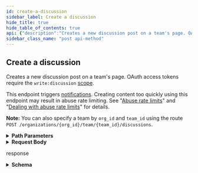 ```yaml
---
id: create-a-discussion
sidebar_label: Create a discussion
hide_title: true
hide_table_of_contents: true
api: {"description":"Creates a new discussion post on a team's page. OAuth access tokens require the `write:discussion` [scope](https://docs.github.com/apps/building-oauth-apps/understanding-scopes-for-oauth-apps/).\n\nThis endpoint triggers [notifications](https://docs.github.com/en/github/managing-subscriptions-and-notifications-on-github/about-notifications). Creating content too quickly using this endpoint may result in abuse rate limiting. See \"[Abuse rate limits](https://docs.github.com/rest/overview/resources-in-the-rest-api#abuse-rate-limits)\" and \"[Dealing with abuse rate limits](https://docs.github.com/rest/guides/best-practices-for-integrators#dealing-with-rate-limits)\" for details.\n\n**Note:** You can also specify a team by `org_id` and `team_id` using the route `POST /organizations/{org_id}/team/{team_id}/discussions`.","externalDocs":{"description":"API method documentation","url":"https://docs.github.com/rest/reference/teams#create-a-discussion"},"operationId":"teams/create-discussion-in-org","parameters":[{"in":"path","name":"org","required":true,"schema":{"type":"string"}},{"description":"team_slug parameter","in":"path","name":"team_slug","required":true,"schema":{"type":"string"}}],"requestBody":{"content":{"application/json":{"example":{"body":"Hi! This is an area for us to collaborate as a team.","title":"Our first team post"},"schema":{"properties":{"body":{"description":"The discussion post's body text.","type":"string"},"private":{"default":false,"description":"Private posts are only visible to team members, organization owners, and team maintainers. Public posts are visible to all members of the organization. Set to `true` to create a private post.","type":"boolean"},"title":{"description":"The discussion post's title.","type":"string"}},"required":["title","body"],"type":"object"}}}},"responses":{"201":{"content":{"application/json":{"examples":{"default":{"value":{"author":{"avatar_url":"https://github.com/images/error/octocat_happy.gif","events_url":"https://api.github.com/users/octocat/events{/privacy}","followers_url":"https://api.github.com/users/octocat/followers","following_url":"https://api.github.com/users/octocat/following{/other_user}","gists_url":"https://api.github.com/users/octocat/gists{/gist_id}","gravatar_id":"","html_url":"https://github.com/octocat","id":1,"login":"octocat","node_id":"MDQ6VXNlcjE=","organizations_url":"https://api.github.com/users/octocat/orgs","received_events_url":"https://api.github.com/users/octocat/received_events","repos_url":"https://api.github.com/users/octocat/repos","site_admin":false,"starred_url":"https://api.github.com/users/octocat/starred{/owner}{/repo}","subscriptions_url":"https://api.github.com/users/octocat/subscriptions","type":"User","url":"https://api.github.com/users/octocat"},"body":"Hi! This is an area for us to collaborate as a team.","body_html":"<p>Hi! This is an area for us to collaborate as a team</p>","body_version":"0d495416a700fb06133c612575d92bfb","comments_count":0,"comments_url":"https://api.github.com/teams/2343027/discussions/1/comments","created_at":"2018-01-25T18:56:31.000Z","html_url":"https://github.com/orgs/github/teams/justice-league/discussions/1","last_edited_at":null,"node_id":"MDE0OlRlYW1EaXNjdXNzaW9uMQ==","number":1,"pinned":false,"private":false,"reactions":{"+1":3,"-1":1,"confused":0,"eyes":1,"heart":1,"hooray":0,"laugh":0,"rocket":1,"total_count":5,"url":"https://api.github.com/teams/2343027/discussions/1/reactions"},"team_url":"https://api.github.com/teams/2343027","title":"Our first team post","updated_at":"2018-01-25T18:56:31.000Z","url":"https://api.github.com/teams/2343027/discussions/1"}}},"schema":{"description":"A team discussion is a persistent record of a free-form conversation within a team.","properties":{"author":{"allOf":[{"description":"Simple User","nullable":true,"properties":{"avatar_url":{"example":"https://github.com/images/error/octocat_happy.gif","format":"uri","type":"string"},"events_url":{"example":"https://api.github.com/users/octocat/events{/privacy}","type":"string"},"followers_url":{"example":"https://api.github.com/users/octocat/followers","format":"uri","type":"string"},"following_url":{"example":"https://api.github.com/users/octocat/following{/other_user}","type":"string"},"gists_url":{"example":"https://api.github.com/users/octocat/gists{/gist_id}","type":"string"},"gravatar_id":{"example":"41d064eb2195891e12d0413f63227ea7","nullable":true,"type":"string"},"html_url":{"example":"https://github.com/octocat","format":"uri","type":"string"},"id":{"example":1,"type":"integer"},"login":{"example":"octocat","type":"string"},"node_id":{"example":"MDQ6VXNlcjE=","type":"string"},"organizations_url":{"example":"https://api.github.com/users/octocat/orgs","format":"uri","type":"string"},"received_events_url":{"example":"https://api.github.com/users/octocat/received_events","format":"uri","type":"string"},"repos_url":{"example":"https://api.github.com/users/octocat/repos","format":"uri","type":"string"},"site_admin":{"type":"boolean"},"starred_at":{"example":"\"2020-07-09T00:17:55Z\"","type":"string"},"starred_url":{"example":"https://api.github.com/users/octocat/starred{/owner}{/repo}","type":"string"},"subscriptions_url":{"example":"https://api.github.com/users/octocat/subscriptions","format":"uri","type":"string"},"type":{"example":"User","type":"string"},"url":{"example":"https://api.github.com/users/octocat","format":"uri","type":"string"}},"required":["avatar_url","events_url","followers_url","following_url","gists_url","gravatar_id","html_url","id","node_id","login","organizations_url","received_events_url","repos_url","site_admin","starred_url","subscriptions_url","type","url"],"title":"Simple User","type":"object"}],"nullable":true},"body":{"description":"The main text of the discussion.","example":"Please suggest improvements to our workflow in comments.","type":"string"},"body_html":{"example":"<p>Hi! This is an area for us to collaborate as a team</p>","type":"string"},"body_version":{"description":"The current version of the body content. If provided, this update operation will be rejected if the given version does not match the latest version on the server.","example":"0307116bbf7ced493b8d8a346c650b71","type":"string"},"comments_count":{"example":0,"type":"integer"},"comments_url":{"example":"https://api.github.com/organizations/1/team/2343027/discussions/1/comments","format":"uri","type":"string"},"created_at":{"example":"2018-01-25T18:56:31.000Z","format":"date-time","type":"string"},"html_url":{"example":"https://github.com/orgs/github/teams/justice-league/discussions/1","format":"uri","type":"string"},"last_edited_at":{"format":"date-time","nullable":true,"type":"string"},"node_id":{"example":"MDE0OlRlYW1EaXNjdXNzaW9uMQ==","type":"string"},"number":{"description":"The unique sequence number of a team discussion.","example":42,"type":"integer"},"pinned":{"description":"Whether or not this discussion should be pinned for easy retrieval.","example":true,"type":"boolean"},"private":{"description":"Whether or not this discussion should be restricted to team members and organization administrators.","example":true,"type":"boolean"},"reactions":{"properties":{"+1":{"type":"integer"},"-1":{"type":"integer"},"confused":{"type":"integer"},"eyes":{"type":"integer"},"heart":{"type":"integer"},"hooray":{"type":"integer"},"laugh":{"type":"integer"},"rocket":{"type":"integer"},"total_count":{"type":"integer"},"url":{"format":"uri","type":"string"}},"required":["url","total_count","+1","-1","laugh","confused","heart","hooray","eyes","rocket"],"title":"Reaction Rollup","type":"object"},"team_url":{"example":"https://api.github.com/organizations/1/team/2343027","format":"uri","type":"string"},"title":{"description":"The title of the discussion.","example":"How can we improve our workflow?","type":"string"},"updated_at":{"example":"2018-01-25T18:56:31.000Z","format":"date-time","type":"string"},"url":{"example":"https://api.github.com/organizations/1/team/2343027/discussions/1","format":"uri","type":"string"}},"required":["author","body","body_html","body_version","comments_count","comments_url","created_at","last_edited_at","html_url","pinned","private","node_id","number","team_url","title","updated_at","url"],"title":"Team Discussion","type":"object"}}},"description":"response"}},"tags":["teams"],"x-github":{"category":"teams","enabledForGitHubApps":true,"githubCloudOnly":false,"previews":[{"name":"squirrel-girl","note":"An additional `reactions` object in the issue comment payload is currently available for developers to preview. During the preview period, the APIs may change without advance notice. Please see the [blog post](https://developer.github.com/changes/2016-05-12-reactions-api-preview) for full details.\n\nTo access the API you must provide a custom [media type](https://docs.github.com/rest/overview/media-types) in the `Accept` header:\n```shell\napplication/vnd.github.squirrel-girl-preview\n```\nThe `reactions` key will have the following payload where `url` can be used to construct the API location for [listing and creating](https://docs.github.com/rest/reference/reactions) reactions.","required":false}],"subcategory":"discussions","triggersNotification":true},"method":"post","path":"/orgs/{org}/teams/{team_slug}/discussions","servers":[{"url":"https://api.github.com"}],"jsonRequestBodyExample":{"body":"string","private":false,"title":"string"},"info":{"contact":{"name":"Support","url":"https://support.github.com/contact"},"description":"GitHub's v3 REST API.","license":{"name":"MIT","url":"https://spdx.org/licenses/MIT"},"termsOfService":"https://docs.github.com/articles/github-terms-of-service","title":"GitHub v3 REST API","version":"1.1.4","x-apisguru-categories":["collaboration","developer_tools"],"x-logo":{"url":"https://twitter.com/github/profile_image?size=original"},"x-origin":[{"format":"openapi","url":"https://raw.githubusercontent.com/github/rest-api-description/main/descriptions/api.github.com/api.github.com.json","version":"3.0"}],"x-providerName":"github.com"},"postman":{"name":"Create a discussion","description":{"content":"Creates a new discussion post on a team's page. OAuth access tokens require the `write:discussion` [scope](https://docs.github.com/apps/building-oauth-apps/understanding-scopes-for-oauth-apps/).\n\nThis endpoint triggers [notifications](https://docs.github.com/en/github/managing-subscriptions-and-notifications-on-github/about-notifications). Creating content too quickly using this endpoint may result in abuse rate limiting. See \"[Abuse rate limits](https://docs.github.com/rest/overview/resources-in-the-rest-api#abuse-rate-limits)\" and \"[Dealing with abuse rate limits](https://docs.github.com/rest/guides/best-practices-for-integrators#dealing-with-rate-limits)\" for details.\n\n**Note:** You can also specify a team by `org_id` and `team_id` using the route `POST /organizations/{org_id}/team/{team_id}/discussions`.","type":"text/plain"},"url":{"path":["orgs",":org","teams",":team_slug","discussions"],"host":["{{baseUrl}}"],"query":[],"variable":[{"disabled":false,"description":{"content":"(Required) ","type":"text/plain"},"type":"any","value":"","key":"org"},{"disabled":false,"description":{"content":"(Required) team_slug parameter","type":"text/plain"},"type":"any","value":"","key":"team_slug"}]},"header":[{"key":"Content-Type","value":"application/json"},{"key":"Accept","value":"application/json"}],"method":"POST","body":{"mode":"raw","raw":"\"\"","options":{"raw":{"language":"json"}}}}}
sidebar_class_name: "post api-method"
---
```



## Create a discussion



Creates a new discussion post on a team&#39;s page. OAuth access tokens require the `write:discussion` [scope](https://docs.github.com/apps/building-oauth-apps/understanding-scopes-for-oauth-apps/).

This endpoint triggers [notifications](https://docs.github.com/en/github/managing-subscriptions-and-notifications-on-github/about-notifications). Creating content too quickly using this endpoint may result in abuse rate limiting. See &quot;[Abuse rate limits](https://docs.github.com/rest/overview/resources-in-the-rest-api#abuse-rate-limits)&quot; and &quot;[Dealing with abuse rate limits](https://docs.github.com/rest/guides/best-practices-for-integrators#dealing-with-rate-limits)&quot; for details.

**Note:** You can also specify a team by `org_id` and `team_id` using the route `POST /organizations/{org_id}/team/{team_id}/discussions`.

<details style={{"marginBottom":"1rem"}}><summary style={{}}><strong>Path Parameters</strong></summary><div><ul><ParamsItem className={"paramsItem"} param={{"in":"path","name":"org","required":true,"schema":{"type":"string"}}}></ParamsItem><ParamsItem className={"paramsItem"} param={{"description":"team_slug parameter","in":"path","name":"team_slug","required":true,"schema":{"type":"string"}}}></ParamsItem></ul></div></details><details style={{}}><summary style={{"textAlign":"left"}}><strong>Request Body</strong></summary><div style={{"textAlign":"left","marginLeft":"1rem"}}></div><ul style={{"marginLeft":"1rem"}}><SchemaItem collapsible={false} name={"body"} required={true} schemaDescription={"The discussion post's body text."} schemaName={"string"} qualifierMessage={undefined}></SchemaItem><SchemaItem collapsible={false} name={"private"} required={false} schemaDescription={"Private posts are only visible to team members, organization owners, and team maintainers. Public posts are visible to all members of the organization. Set to `true` to create a private post."} schemaName={"boolean"} qualifierMessage={undefined}></SchemaItem><SchemaItem collapsible={false} name={"title"} required={true} schemaDescription={"The discussion post's title."} schemaName={"string"} qualifierMessage={undefined}></SchemaItem></ul></details><div><ApiTabs><TabItem label={"201"} value={"201"}><div>

response

</div><div><details style={{}}><summary style={{"textAlign":"left"}}><strong>Schema</strong></summary><div style={{"textAlign":"left","marginLeft":"1rem"}}></div><ul style={{"marginLeft":"1rem"}}><SchemaItem collapsible={true} className={"schemaItem"}><details style={{}}><summary style={{}}><strong>author</strong><span style={{"opacity":"0.6"}}> object</span><strong style={{"fontSize":"var(--ifm-code-font-size)","color":"var(--openapi-required)"}}> required</strong></summary><div style={{"marginLeft":"1rem"}}><div><span className={"badge badge--info"} style={{"marginBottom":"1rem"}}>allOf</span><ul className={"allOf"}><SchemaItem collapsible={false} name={"avatar_url"} required={true} schemaDescription={undefined} schemaName={"uri"} qualifierMessage={undefined}></SchemaItem><SchemaItem collapsible={false} name={"events_url"} required={true} schemaDescription={undefined} schemaName={"string"} qualifierMessage={undefined}></SchemaItem><SchemaItem collapsible={false} name={"followers_url"} required={true} schemaDescription={undefined} schemaName={"uri"} qualifierMessage={undefined}></SchemaItem><SchemaItem collapsible={false} name={"following_url"} required={true} schemaDescription={undefined} schemaName={"string"} qualifierMessage={undefined}></SchemaItem><SchemaItem collapsible={false} name={"gists_url"} required={true} schemaDescription={undefined} schemaName={"string"} qualifierMessage={undefined}></SchemaItem><SchemaItem collapsible={false} name={"gravatar_id"} required={true} schemaDescription={undefined} schemaName={"string"} qualifierMessage={undefined}></SchemaItem><SchemaItem collapsible={false} name={"html_url"} required={true} schemaDescription={undefined} schemaName={"uri"} qualifierMessage={undefined}></SchemaItem><SchemaItem collapsible={false} name={"id"} required={true} schemaDescription={undefined} schemaName={"integer"} qualifierMessage={undefined}></SchemaItem><SchemaItem collapsible={false} name={"login"} required={true} schemaDescription={undefined} schemaName={"string"} qualifierMessage={undefined}></SchemaItem><SchemaItem collapsible={false} name={"node_id"} required={true} schemaDescription={undefined} schemaName={"string"} qualifierMessage={undefined}></SchemaItem><SchemaItem collapsible={false} name={"organizations_url"} required={true} schemaDescription={undefined} schemaName={"uri"} qualifierMessage={undefined}></SchemaItem><SchemaItem collapsible={false} name={"received_events_url"} required={true} schemaDescription={undefined} schemaName={"uri"} qualifierMessage={undefined}></SchemaItem><SchemaItem collapsible={false} name={"repos_url"} required={true} schemaDescription={undefined} schemaName={"uri"} qualifierMessage={undefined}></SchemaItem><SchemaItem collapsible={false} name={"site_admin"} required={true} schemaDescription={undefined} schemaName={"boolean"} qualifierMessage={undefined}></SchemaItem><SchemaItem collapsible={false} name={"starred_at"} required={false} schemaDescription={undefined} schemaName={"string"} qualifierMessage={undefined}></SchemaItem><SchemaItem collapsible={false} name={"starred_url"} required={true} schemaDescription={undefined} schemaName={"string"} qualifierMessage={undefined}></SchemaItem><SchemaItem collapsible={false} name={"subscriptions_url"} required={true} schemaDescription={undefined} schemaName={"uri"} qualifierMessage={undefined}></SchemaItem><SchemaItem collapsible={false} name={"type"} required={true} schemaDescription={undefined} schemaName={"string"} qualifierMessage={undefined}></SchemaItem><SchemaItem collapsible={false} name={"url"} required={true} schemaDescription={undefined} schemaName={"uri"} qualifierMessage={undefined}></SchemaItem></ul></div></div></details></SchemaItem><SchemaItem collapsible={false} name={"body"} required={true} schemaDescription={"The main text of the discussion."} schemaName={"string"} qualifierMessage={undefined}></SchemaItem><SchemaItem collapsible={false} name={"body_html"} required={true} schemaDescription={undefined} schemaName={"string"} qualifierMessage={undefined}></SchemaItem><SchemaItem collapsible={false} name={"body_version"} required={true} schemaDescription={"The current version of the body content. If provided, this update operation will be rejected if the given version does not match the latest version on the server."} schemaName={"string"} qualifierMessage={undefined}></SchemaItem><SchemaItem collapsible={false} name={"comments_count"} required={true} schemaDescription={undefined} schemaName={"integer"} qualifierMessage={undefined}></SchemaItem><SchemaItem collapsible={false} name={"comments_url"} required={true} schemaDescription={undefined} schemaName={"uri"} qualifierMessage={undefined}></SchemaItem><SchemaItem collapsible={false} name={"created_at"} required={true} schemaDescription={undefined} schemaName={"date-time"} qualifierMessage={undefined}></SchemaItem><SchemaItem collapsible={false} name={"html_url"} required={true} schemaDescription={undefined} schemaName={"uri"} qualifierMessage={undefined}></SchemaItem><SchemaItem collapsible={false} name={"last_edited_at"} required={true} schemaDescription={undefined} schemaName={"date-time"} qualifierMessage={undefined}></SchemaItem><SchemaItem collapsible={false} name={"node_id"} required={true} schemaDescription={undefined} schemaName={"string"} qualifierMessage={undefined}></SchemaItem><SchemaItem collapsible={false} name={"number"} required={true} schemaDescription={"The unique sequence number of a team discussion."} schemaName={"integer"} qualifierMessage={undefined}></SchemaItem><SchemaItem collapsible={false} name={"pinned"} required={true} schemaDescription={"Whether or not this discussion should be pinned for easy retrieval."} schemaName={"boolean"} qualifierMessage={undefined}></SchemaItem><SchemaItem collapsible={false} name={"private"} required={true} schemaDescription={"Whether or not this discussion should be restricted to team members and organization administrators."} schemaName={"boolean"} qualifierMessage={undefined}></SchemaItem><SchemaItem collapsible={true} className={"schemaItem"}><details style={{}}><summary style={{}}><strong>reactions</strong><span style={{"opacity":"0.6"}}> object</span></summary><div style={{"marginLeft":"1rem"}}><ul><SchemaItem collapsible={false} name={"+1"} required={true} schemaDescription={undefined} schemaName={"integer"} qualifierMessage={undefined}></SchemaItem><SchemaItem collapsible={false} name={"-1"} required={true} schemaDescription={undefined} schemaName={"integer"} qualifierMessage={undefined}></SchemaItem><SchemaItem collapsible={false} name={"confused"} required={true} schemaDescription={undefined} schemaName={"integer"} qualifierMessage={undefined}></SchemaItem><SchemaItem collapsible={false} name={"eyes"} required={true} schemaDescription={undefined} schemaName={"integer"} qualifierMessage={undefined}></SchemaItem><SchemaItem collapsible={false} name={"heart"} required={true} schemaDescription={undefined} schemaName={"integer"} qualifierMessage={undefined}></SchemaItem><SchemaItem collapsible={false} name={"hooray"} required={true} schemaDescription={undefined} schemaName={"integer"} qualifierMessage={undefined}></SchemaItem><SchemaItem collapsible={false} name={"laugh"} required={true} schemaDescription={undefined} schemaName={"integer"} qualifierMessage={undefined}></SchemaItem><SchemaItem collapsible={false} name={"rocket"} required={true} schemaDescription={undefined} schemaName={"integer"} qualifierMessage={undefined}></SchemaItem><SchemaItem collapsible={false} name={"total_count"} required={true} schemaDescription={undefined} schemaName={"integer"} qualifierMessage={undefined}></SchemaItem><SchemaItem collapsible={false} name={"url"} required={true} schemaDescription={undefined} schemaName={"uri"} qualifierMessage={undefined}></SchemaItem></ul></div></details></SchemaItem><SchemaItem collapsible={false} name={"team_url"} required={true} schemaDescription={undefined} schemaName={"uri"} qualifierMessage={undefined}></SchemaItem><SchemaItem collapsible={false} name={"title"} required={true} schemaDescription={"The title of the discussion."} schemaName={"string"} qualifierMessage={undefined}></SchemaItem><SchemaItem collapsible={false} name={"updated_at"} required={true} schemaDescription={undefined} schemaName={"date-time"} qualifierMessage={undefined}></SchemaItem><SchemaItem collapsible={false} name={"url"} required={true} schemaDescription={undefined} schemaName={"uri"} qualifierMessage={undefined}></SchemaItem></ul></details></div></TabItem></ApiTabs></div>
      